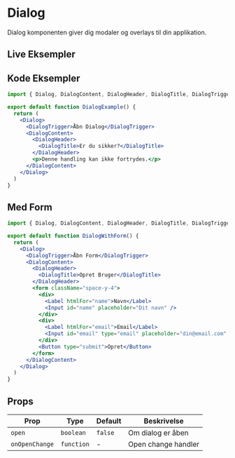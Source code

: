 
# Dialog

Dialog komponenten giver dig modaler og overlays til din applikation.

## Live Eksempler

<StorybookEmbed story="components-dialog--default" />

<StorybookEmbed story="components-dialog--with-actions" />

<StorybookEmbed story="components-dialog--form-dialog" />

## Kode Eksempler

```jsx
import { Dialog, DialogContent, DialogHeader, DialogTitle, DialogTrigger } from '@nostromo/ui-core'

export default function DialogExample() {
  return (
    <Dialog>
      <DialogTrigger>Åbn Dialog</DialogTrigger>
      <DialogContent>
        <DialogHeader>
          <DialogTitle>Er du sikker?</DialogTitle>
        </DialogHeader>
        <p>Denne handling kan ikke fortrydes.</p>
      </DialogContent>
    </Dialog>
  )
}
```

## Med Form

```jsx
import { Dialog, DialogContent, DialogHeader, DialogTitle, DialogTrigger, Button, Input, Label } from '@nostromo/ui-core'

export default function DialogWithForm() {
  return (
    <Dialog>
      <DialogTrigger>Åbn Form</DialogTrigger>
      <DialogContent>
        <DialogHeader>
          <DialogTitle>Opret Bruger</DialogTitle>
        </DialogHeader>
        <form className="space-y-4">
          <div>
            <Label htmlFor="name">Navn</Label>
            <Input id="name" placeholder="Dit navn" />
          </div>
          <div>
            <Label htmlFor="email">Email</Label>
            <Input id="email" type="email" placeholder="din@email.com" />
          </div>
          <Button type="submit">Opret</Button>
        </form>
      </DialogContent>
    </Dialog>
  )
}
```

## Props

| Prop | Type | Default | Beskrivelse |
|------|------|---------|-------------|
| `open` | `boolean` | `false` | Om dialog er åben |
| `onOpenChange` | `function` | - | Open change handler |
